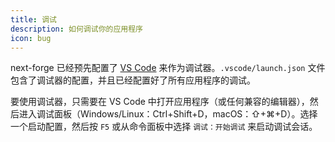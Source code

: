 ```yaml
---
title: 调试
description: 如何调试你的应用程序
icon: bug
---
```


next-forge 已经预先配置了 [VS Code](https://code.visualstudio.com/) 来作为调试器。`.vscode/launch.json` 文件包含了调试器的配置，并且已经配置好了所有应用程序的调试。

要使用调试器，只需要在 VS Code 中打开应用程序（或任何兼容的编辑器），然后进入调试面板（Windows/Linux：Ctrl+Shift+D，macOS：⇧+⌘+D）。选择一个启动配置，然后按 `F5` 或从命令面板中选择 `调试：开始调试` 来启动调试会话。
